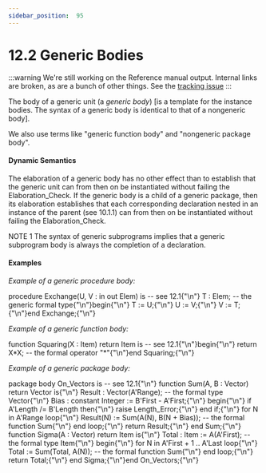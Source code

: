 ---
sidebar_position:  95
---

# 12.2 Generic Bodies

:::warning
We're still working on the Reference manual output.  Internal links are broken,
as are a bunch of other things.
See the [tracking issue](https://github.com/ada-lang-io/ada-lang-io/issues/20)
:::


<p>The body of a generic unit (a <em>generic body</em>) [is a template for the instance bodies. The syntax of a generic body is identical to that of a nongeneric body]. </p>
<Admonition type="aarm" aarm="ramification" title="Ramification: ">
<p><strong></strong>We also use terms like "generic function body" and "nongeneric package body". </p></Admonition>


#### Dynamic Semantics

<p>The elaboration of a generic body has no other effect than to establish that the generic unit can from then on be instantiated without failing the Elaboration_Check. If the generic body is a child of a generic package, then its elaboration establishes that each corresponding declaration nested in an instance of the parent (see 10.1.1) can from then on be instantiated without failing the Elaboration_Check. </p>
<Admonition type="aarm" aarm="note" title="Note: ">
<p>NOTE 1   The syntax of generic subprograms implies that a generic subprogram body is always the completion of a declaration. </p></Admonition>


#### Examples

<p><em>Example of a generic procedure body:</em> </p>
<CodeBlock>
procedure Exchange(U, V : in out Elem) is  -- see 12.1{"\n"}   T : Elem;  --  the generic formal type{"\n"}begin{"\n"}   T := U;{"\n"}   U := V;{"\n"}   V := T;{"\n"}end Exchange;{"\n"}
</CodeBlock>

<p><em>Example of a generic function body:</em> </p>
<CodeBlock>
function Squaring(X : Item) return Item is  --  see 12.1{"\n"}begin{"\n"}   return X*X;  --  the formal operator "*"{"\n"}end Squaring;{"\n"}
</CodeBlock>

<p><em>Example of a generic package body:</em> </p>
<CodeBlock>
package body On_Vectors is  --  see 12.1{"\n"}
</CodeBlock>

<CodeBlock>
   function Sum(A, B : Vector) return Vector is{"\n"}      Result : Vector(A'Range); --  the formal type Vector{"\n"}      Bias   : constant Integer := B'First - A'First;{"\n"}   begin{"\n"}      if A'Length /= B'Length then{"\n"}         raise Length_Error;{"\n"}      end if;{"\n"}
</CodeBlock>

<CodeBlock>
      for N in A'Range loop{"\n"}         Result(N) := Sum(A(N), B(N + Bias)); -- the formal function Sum{"\n"}      end loop;{"\n"}      return Result;{"\n"}   end Sum;{"\n"}
</CodeBlock>

<CodeBlock>
   function Sigma(A : Vector) return Item is{"\n"}      Total : Item := A(A'First); --  the formal type Item{"\n"}   begin{"\n"}      for N in A'First + 1 .. A'Last loop{"\n"}         Total := Sum(Total, A(N)); --  the formal function Sum{"\n"}      end loop;{"\n"}      return Total;{"\n"}   end Sigma;{"\n"}end On_Vectors;{"\n"}
</CodeBlock>

